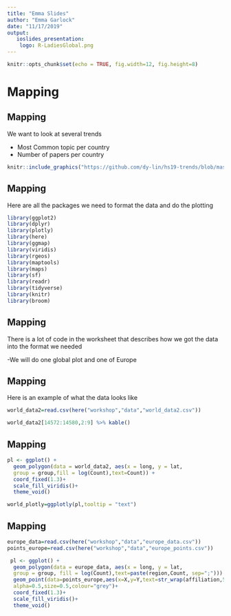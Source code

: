 ```yaml
---
title: "Emma Slides"
author: "Emma Garlock"
date: "11/17/2019"
output:
   ioslides_presentation:
    logo: R-LadiesGlobal.png
---
```


```r
knitr::opts_chunk$set(echo = TRUE, fig.width=12, fig.height=8)
```

# Mapping
## Mapping 
We want to look at several trends 

- Most Common topic per country 
- Number of papers per country 

```r
knitr::include_graphics("https://github.com/dy-lin/hs19-trends/blob/master/workshop/Map_example.png")
```

## Mapping 
Here are all the packages we need to format the data and do the plotting 

```r
library(ggplot2)
library(dplyr)
library(plotly)
library(here)
library(ggmap)
library(viridis)
library(rgeos)
library(maptools)
library(maps)
library(sf)
library(readr)
library(tidyverse)
library(knitr)
library(broom)
```
## Mapping 
There is a lot of code in the worksheet that describes how we got the data into the format we needed 

-We will do one global plot and one of Europe 

## Mapping 
Here is an example of what the data looks like 
```r
world_data2=read.csv(here("workshop","data","world_data2.csv"))
```
```r
world_data2[14572:14580,2:9] %>% kable()
```

## Mapping 

```r
pl <- ggplot() + 
  geom_polygon(data = world_data2, aes(x = long, y = lat,
  group = group,fill = log(Count),text=Count)) +
  coord_fixed(1.3)+
  scale_fill_viridis()+
  theme_void()

world_plotly=ggplotly(pl,tooltip = "text")
```

## Mapping 
```r
europe_data=read.csv(here("workshop","data","europe_data.csv"))
points_europe=read.csv(here("workshop","data","europe_points.csv"))
```

```r
 pl <- ggplot() + 
  geom_polygon(data = europe_data, aes(x = long, y = lat, 
  group = group, fill = log(Count),text=paste(region,Count, sep=";"))) +
  geom_point(data=points_europe,aes(x=X,y=Y,text=str_wrap(affiliation,50)),
  alpha=0.5,size=0.5,colour="grey")+
  coord_fixed(1.3)+
  scale_fill_viridis()+
  theme_void()
```


